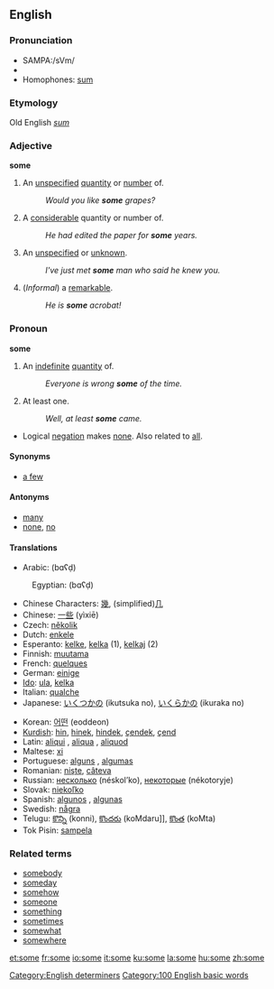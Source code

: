 ==English==

{{rank|could|our|than|65|some|other|very|upon}}

===Pronunciation===
*SAMPA:/sVm/
*{{audio|en-us-some.ogg|Audio (US)}}
* Homophones: [[sum]]
===Etymology===
Old English ''[[sum]]''

===Adjective===
'''some'''

# An [[unspecified]] [[quantity]] or [[number]] of.
#:''Would you like '''some''' grapes?''
# A [[considerable]] quantity or number of.
#:''He had edited the paper for '''some''' years.''
# An [[unspecified]] or [[unknown]].
#:''I've just met '''some''' man who said he knew you.''
# (''Informal'') a [[remarkable]].
#:''He is '''some''' acrobat!''

===Pronoun===
'''some'''

# An [[indefinite]] [[quantity]] of.
#:''Everyone is wrong '''some''' of the time.''
# At least one.
#:''Well, at least '''some''' came.''
* Logical [[negation]] makes [[none]].  Also related to [[all]].

====Synonyms====
*[[a few]]

====Antonyms====
*[[many]]
*[[none]], [[no]]

====Translations====
{{top}}
*Arabic: {{ARchar|[[بعض]]}} (bɑʕḍ)
:Egyptian: {{ARchar|[[بعض]]}} (bɑʕḍ)
*Chinese Characters: [[幾]], (simplified)[[几]]
*Chinese: [[一些]] (yìxiē)
*Czech: [[několik]]
*Dutch: [[enkele]]
*Esperanto: [[kelke]], [[kelka]] (1), [[kelkaj]] (2)
*Finnish: [[muutama]]
*French: [[quelques]]
*German: [[einige]]
*[[Ido]]: [[ula]], [[kelka]]
*Italian: [[qualche]]
*Japanese: [[いくつかの]] (ikutsuka no), [[いくらかの]] (ikuraka no)
{{mid}}
*Korean: [[어떤]] (eoddeon)
*[[Kurdish]]: [[hin]], [[hinek]], [[hindek]], [[çendek]], [[çend]]
*Latin: [[aliqui]] {{m}}, [[aliqua]] {{f}}, [[aliquod]] {{n}}
*Maltese: [[xi]]
*Portuguese: [[alguns]] {{m}} {{p}}, [[algumas]] {{f}} {{p}}
*Romanian: [[nişte]], [[câteva]]
*Russian: [[несколько]] (néskol’ko), [[некоторый|некоторые]] (nékotoryje)
*Slovak: [[niekoľko]]
*Spanish: [[algunos]] {{m}} {{p}}, [[algunas]] {{f}} {{p}}
*Swedish: [[några]]
*Telugu: [[కొన్ని]] (konni), [[కొందరు]] (koMdaru]], [[కొంత]] (koMta)
*Tok Pisin: [[sampela]]
{{bottom}}

===Related terms===
*[[somebody]]
*[[someday]]
*[[somehow]]
*[[someone]]
*[[something]]
*[[sometimes]]
*[[somewhat]]
*[[somewhere]]


[[Category:English determiners]]
[[Category:100 English basic words]]

[[et:some]]
[[fr:some]]
[[io:some]]
[[it:some]]
[[ku:some]]
[[la:some]]
[[hu:some]]
[[zh:some]]